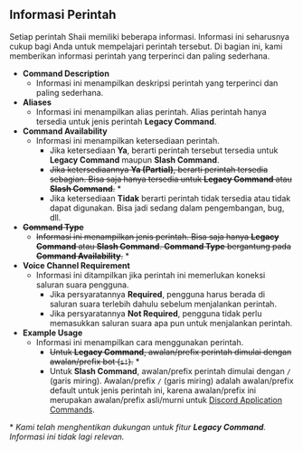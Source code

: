 ## Informasi Perintah
Setiap perintah Shaii memiliki beberapa informasi. Informasi ini seharusnya cukup bagi Anda untuk mempelajari perintah tersebut. Di bagian ini, kami memberikan informasi perintah yang terperinci dan paling sederhana.

- **Command Description**
  - Informasi ini menampilkan deskripsi perintah yang terperinci dan paling sederhana.
- **Aliases**
  - Informasi ini menampilkan alias perintah. Alias perintah hanya tersedia untuk jenis perintah **Legacy Command**.
- **Command Availability**
  - Informasi ini menampilkan ketersediaan perintah.
      - Jika ketersediaan **Ya**, berarti perintah tersebut tersedia untuk **Legacy Command** maupun **Slash Command**.
      - ~~Jika ketersediaannya **Ya (Partial)**, berarti perintah tersedia sebagian. Bisa saja hanya tersedia untuk **Legacy Command** atau **Slash Command**.~~ \*
      - Jika ketersediaan **Tidak** berarti perintah tidak tersedia atau tidak dapat digunakan. Bisa jadi sedang dalam pengembangan, bug, dll.
- ~~**Command Type**~~
  - ~~Informasi ini menampilkan jenis perintah. Bisa saja hanya **Legacy Command** atau **Slash Command**. **Command Type** bergantung pada **Command Availability**.~~ \*
- **Voice Channel Requirement**
  - Informasi ini ditampilkan jika perintah ini memerlukan koneksi saluran suara pengguna.
    - Jika persyaratannya **Required**, pengguna harus berada di saluran suara terlebih dahulu sebelum menjalankan perintah.
    - Jika persyaratannya **Not Required**, pengguna tidak perlu memasukkan saluran suara apa pun untuk menjalankan perintah.
- **Example Usage**
  - Informasi ini menampilkan cara menggunakan perintah.
    - ~~Untuk **Legacy Command**, awalan/prefix perintah dimulai dengan awalan/prefix bot (`s!`).~~ \*
    - Untuk **Slash Command**, awalan/prefix perintah dimulai dengan `/` (garis miring). 
    Awalan/prefix `/` (garis miring) adalah awalan/prefix default untuk jenis perintah ini, karena awalan/prefix ini merupakan awalan/prefix asli/murni untuk [Discord Application Commands](https://discord.com/developers/docs/interactions/application-commands).

\* *Kami telah menghentikan dukungan untuk fitur **Legacy Command**. Informasi ini tidak lagi relevan.*
